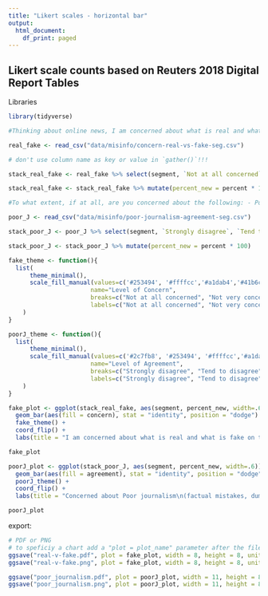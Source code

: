 ```yaml
---
title: "Likert scales - horizontal bar"
output:
  html_document:
    df_print: paged
---
```


## Likert scale counts based on Reuters 2018 Digital Report Tables

Libraries
```r
library(tidyverse)
```


```r
#Thinking about online news, I am concerned about what is real and what is fake on the internet.

real_fake <- read_csv("data/misinfo/concern-real-vs-fake-seg.csv")

# don't use column name as key or value in `gather()`!!!

stack_real_fake <- real_fake %>% select(segment, `Not at all concerned`, `Not very concerned`, `Somewhat concerned`, `Very concerned`, `Extremely concerned`) %>% gather(concern, percent, `Not at all concerned`, `Not very concerned`, `Somewhat concerned`, `Very concerned`, `Extremely concerned`)

stack_real_fake <- stack_real_fake %>% mutate(percent_new = percent * 100)

#To what extent, if at all, are you concerned about the following: - Poor journalism (factual mistakes, dumbed down stories, misleading headlines/clickbait)

poor_J <- read_csv("data/misinfo/poor-journalism-agreement-seg.csv")

stack_poor_J <- poor_J %>% select(segment, `Strongly disagree`, `Tend to disagree`, `Neither agree nor disagree`, `Tend to agree`, `Strongly agree`) %>% gather(agreement, percent, `Strongly disagree`, `Tend to disagree`, `Neither agree nor disagree`, `Tend to agree`, `Strongly agree`)

stack_poor_J <- stack_poor_J %>% mutate(percent_new = percent * 100)
```

```r
fake_theme <- function(){
  list(
      theme_minimal(),
      scale_fill_manual(values=c('#253494', '#ffffcc','#a1dab4','#41b6c4','#2c7fb8'), 
                       name="Level of Concern",
                       breaks=c("Not at all concerned", "Not very concerned", "Somewhat concerned", "Very concerned", "Extremely concerned"),
                       labels=c("Not at all concerned", "Not very concerned", "Somewhat concerned", "Very concerned", "Extremely concerned")) 
    )
}

poorJ_theme <- function(){
  list(
      theme_minimal(),
      scale_fill_manual(values=c('#2c7fb8', '#253494', '#ffffcc','#a1dab4','#41b6c4'), 
                       name="Level of Agreement",
                       breaks=c("Strongly disagree", "Tend to disagree", "Neither agree nor disagree", "Tend to agree", "Strongly agree"),
                       labels=c("Strongly disagree", "Tend to disagree", "Neither agree nor disagree", "Tend to agree", "Strongly agree")) 
    )
}
```

```r
fake_plot <- ggplot(stack_real_fake, aes(segment, percent_new, width=.6)) + 
  geom_bar(aes(fill = concern), stat = "identity", position = "dodge") +
  fake_theme() +
  coord_flip() +
  labs(title = "I am concerned about what is real and what is fake on the internet:", x = "Segment", y = "Percent", caption = "Source: Reuters 2018 Digital News Report") 

fake_plot
```

```r
poorJ_plot <- ggplot(stack_poor_J, aes(segment, percent_new, width=.6)) + 
  geom_bar(aes(fill = agreement), stat = "identity", position = "dodge") +
  poorJ_theme() +
  coord_flip() +
  labs(title = "Concerned about Poor journalism\n(factual mistakes, dumbed down stories, misleading headlines/clickbait):", x = "Segment", y = "Percent", caption = "Source: Reuters 2018 Digital News Report") 

poorJ_plot

```

export: 
```r
# PDF or PNG 
# to speficiy a chart add a "plot = plot_name" parameter after the file name.
ggsave("real-v-fake.pdf", plot = fake_plot, width = 8, height = 8, units = "in", dpi = 320)
ggsave("real-v-fake.png", plot = fake_plot, width = 8, height = 8, units = "in", dpi = 320)

ggsave("poor_journalism.pdf", plot = poorJ_plot, width = 11, height = 8, units = "in", dpi = 320)
ggsave("poor_journalism.png", plot = poorJ_plot, width = 11, height = 8, units = "in", dpi = 320)
```

